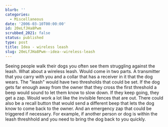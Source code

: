 ```yaml
---
blurb: ''
categories:
  - Miscellaneous
date: '2006-03-10T00:00:00'
id: 20eLfJHa8Pwm
scrubbed_2021: false
status: published
type: post
title: Idea - wireless leash
slug: 20eLfJHa8Pwm--idea--wireless-leash
---
```


Seeing people walk their dogs you often see them struggling against
the leash. What about a wireless leash. Would come in two parts. A
transmitter that you carry with you and a collar that has a
receiver in it that the dog wears. The "leash" would have two
thresholds that could be set. If the dog gets far enough away from
the owner that they cross the first threshold a beep would sound to
let them know to slow down. If they keep going, they get a zap.
Would work a lot like the invisible fences that are out. There
could also be a recall button that would send a different beep that
lets the dog know to come back to the owner. And an emergency zap
that could be triggered if necessary. For example, if another
person or dog is within the leash threshhold and you need to bring
the dog back to you quickly.
